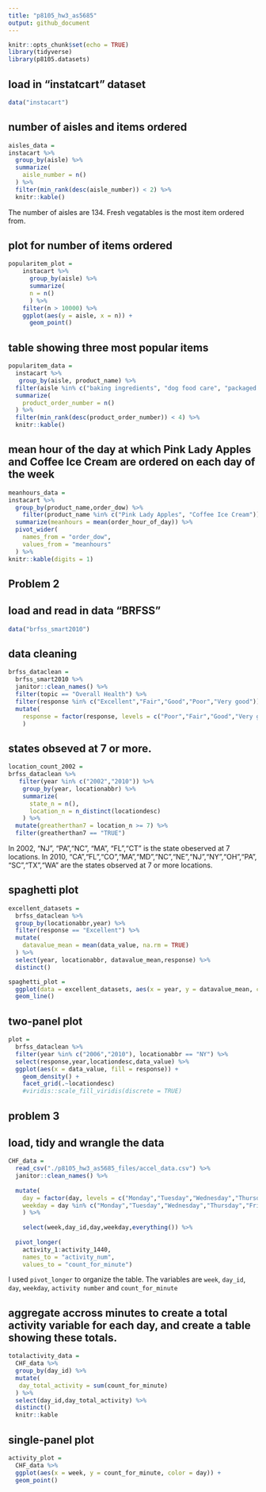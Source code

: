 ```yaml
---
title: "p8105_hw3_as5685"
output: github_document
---
```

```r
knitr::opts_chunk$set(echo = TRUE)
library(tidyverse)
library(p8105.datasets)
```

## load in "instatcart" dataset
```r
data("instacart")
```

## number of aisles and items ordered
```r
aisles_data = 
instacart %>% 
  group_by(aisle) %>% 
  summarize(
    aisle_number = n()
  ) %>% 
  filter(min_rank(desc(aisle_number)) < 2) %>% 
  knitr::kable()
```
The number of aisles are 134. 
Fresh vegatables is the  most item ordered from. 

## plot for number of items ordered
```r
popularitem_plot = 
    instacart %>% 
      group_by(aisle) %>% 
      summarize(
      n = n()
      ) %>% 
    filter(n > 10000) %>% 
    ggplot(aes(y = aisle, x = n)) +
      geom_point()
```

## table showing three most popular items
```r
popularitem_data =
  instacart %>% 
   group_by(aisle, product_name) %>% 
  filter(aisle %in% c("baking ingredients", "dog food care", "packaged vegetables fruits")) %>% 
  summarize(
    product_order_number = n()
  ) %>% 
  filter(min_rank(desc(product_order_number)) < 4) %>% 
  knitr::kable()
```

## mean hour of the day at which Pink Lady Apples and Coffee Ice Cream are ordered on each day of the week
```r
meanhours_data = 
instacart %>% 
  group_by(product_name,order_dow) %>% 
    filter(product_name %in% c("Pink Lady Apples", "Coffee Ice Cream")) %>% 
  summarize(meanhours = mean(order_hour_of_day)) %>% 
  pivot_wider(
    names_from = "order_dow",
    values_from = "meanhours"
  ) %>% 
knitr::kable(digits = 1) 
```

## Problem 2 
## load and read in data "BRFSS"
```r
data("brfss_smart2010")
```

## data cleaning 
```r
brfss_dataclean = 
  brfss_smart2010 %>% 
  janitor::clean_names() %>% 
  filter(topic == "Overall Health") %>% 
  filter(response %in% c("Excellent","Fair","Good","Poor","Very good")) %>% 
  mutate(
    response = factor(response, levels = c("Poor","Fair","Good","Very good","Excellent")) 
    ) 
```

## states obseved at 7 or more.
```r
location_count_2002 = 
brfss_dataclean %>% 
   filter(year %in% c("2002","2010")) %>% 
    group_by(year, locationabbr) %>%
    summarize(
      state_n = n(),
      location_n = n_distinct(locationdesc)
    ) %>% 
  mutate(greatherthan7 = location_n >= 7) %>% 
  filter(greatherthan7 == "TRUE")
```
In 2002, "NJ", "PA","NC", "MA", "FL","CT" is the state obeserved at 7 locations. In 2010, "CA","FL","CO","MA","MD","NC","NE","NJ","NY","OH","PA", "SC","TX","WA" are the states observed at 7 or more locations. 


## spaghetti plot
```r
excellent_datasets = 
  brfss_dataclean %>%
  group_by(locationabbr,year) %>% 
  filter(response == "Excellent") %>% 
  mutate(
    datavalue_mean = mean(data_value, na.rm = TRUE)
  ) %>% 
  select(year, locationabbr, datavalue_mean,response) %>% 
  distinct()

spaghetti_plot = 
  ggplot(data = excellent_datasets, aes(x = year, y = datavalue_mean, color = locationabbr)) +
  geom_line()
```

## two-panel plot
```r
plot = 
  brfss_dataclean %>% 
  filter(year %in% c("2006","2010"), locationabbr == "NY") %>% 
  select(response,year,locationdesc,data_value) %>% 
  ggplot(aes(x = data_value, fill = response)) + 
    geom_density() +
    facet_grid(.~locationdesc) 
    #viridis::scale_fill_viridis(discrete = TRUE)
```
## problem 3

## load, tidy and wrangle the data
```r
CHF_data = 
  read_csv("./p8105_hw3_as5685_files/accel_data.csv") %>% 
  janitor::clean_names() %>% 
  
  mutate(
    day = factor(day, levels = c("Monday","Tuesday","Wednesday","Thursday","Friday","Saturday", "Sunday")),
    weekday = day %in% c("Monday","Tuesday","Wednesday","Thursday","Friday") 
    ) %>% 
    
    select(week,day_id,day,weekday,everything()) %>% 
      
  pivot_longer(
    activity_1:activity_1440, 
    names_to = "activity_num",
    values_to = "count_for_minute")
```
I used `pivot_longer` to organize the table. The variables are `week`, `day_id`, `day`, `weekday`, `activity number` and `count_for_minute`

## aggregate accross minutes to create a total activity variable for each day, and create a table showing these totals.
```r
totalactivity_data = 
  CHF_data %>% 
  group_by(day_id) %>% 
  mutate(
   day_total_activity = sum(count_for_minute)
  ) %>% 
  select(day_id,day_total_activity) %>% 
  distinct()
  knitr::kable
```

## single-panel plot
```r
activity_plot = 
  CHF_data %>% 
  ggplot(aes(x = week, y = count_for_minute, color = day)) +
  geom_point() 
```










